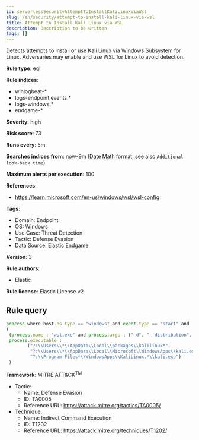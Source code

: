 ```yaml
---
id: serverlessSecurityAttemptToInstallKaliLinuxViaWsl
slug: /en/security/attempt-to-install-kali-linux-via-wsl
title: Attempt to Install Kali Linux via WSL
description: Description to be written
tags: []
---
```


<div id="attempt-to-install-kali-linux-via-wsl"></div>

Detects attempts to install or use Kali Linux via Windows Subsystem for Linux. Adversaries may enable and use WSL for Linux to avoid detection.

**Rule type**: eql

**Rule indices**: 

* winlogbeat-*
* logs-endpoint.events.*
* logs-windows.*
* endgame-*

**Severity**: high

**Risk score**: 73

**Runs every**: 5m

**Searches indices from**: now-9m ([Date Math format](((ref))/common-options.html#date-math), see also <DocLink id="serverlessSecurityRulesUiCreate" section="set-the-rules-schedule">`Additional look-back time`</DocLink>)

**Maximum alerts per execution**: 100

**References**: 

* https://learn.microsoft.com/en-us/windows/wsl/wsl-config

**Tags**: 

* Domain: Endpoint
* OS: Windows
* Use Case: Threat Detection
* Tactic: Defense Evasion
* Data Source: Elastic Endgame

**Version**: 3

**Rule authors**: 

* Elastic

**Rule license**: Elastic License v2

## Rule query

```js
process where host.os.type == "windows" and event.type == "start" and
(
 (process.name : "wsl.exe" and process.args : ("-d", "--distribution", "-i", "--install") and process.args : "kali*") or 
 process.executable : 
        ("?:\\Users\\*\\AppData\\Local\\packages\\kalilinux*", 
         "?:\\Users\\*\\AppDara\\Local\\Microsoft\\WindowsApps\\kali.exe",
         "?:\\Program Files*\\WindowsApps\\KaliLinux.*\\kali.exe")
 )

```

**Framework**: MITRE ATT&CK<sup>TM</sup>

* Tactic:
    * Name: Defense Evasion
    * ID: TA0005
    * Reference URL: https://attack.mitre.org/tactics/TA0005/
* Technique:
    * Name: Indirect Command Execution
    * ID: T1202
    * Reference URL: https://attack.mitre.org/techniques/T1202/

